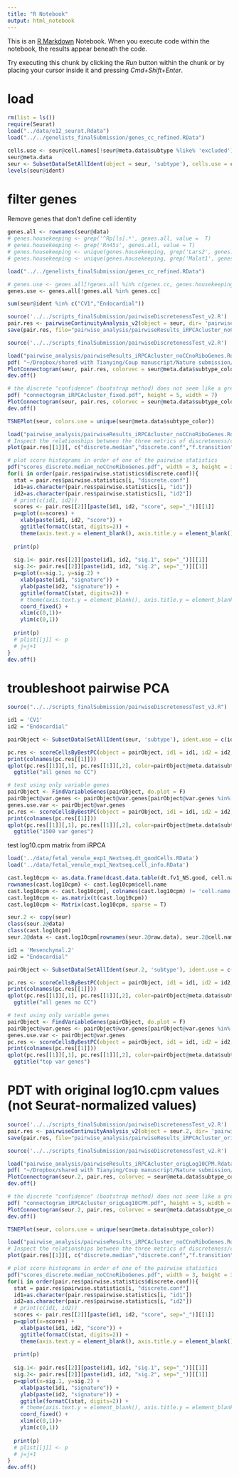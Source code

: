 ```yaml
---
title: "R Notebook"
output: html_notebook
---
```


This is an [R Markdown](http://rmarkdown.rstudio.com) Notebook. When you execute code within the notebook, the results appear beneath the code. 

Try executing this chunk by clicking the *Run* button within the chunk or by placing your cursor inside it and pressing *Cmd+Shift+Enter*. 

# load 
```r
rm(list = ls())
require(Seurat)
load("../data/e12_seurat.Rdata")
load("../../genelists_finalSubmission/genes_cc_refined.RData")

cells.use <- seur@cell.names[!seur@meta.data$subtype %like% 'excluded']
seur@meta.data
seur <- SubsetData(SetAllIdent(object = seur, 'subtype'), cells.use = cells.use, subset.raw = T)
levels(seur@ident)


```
# filter genes
Remove genes that don't define cell identity
```r
genes.all <- rownames(seur@data)
# genes.housekeeping <- grep('^Rp[ls].*', genes.all, value =  T)
# genes.housekeeping <- grep('Rn45s', genes.all, value = T)
# genes.housekeeping <- unique(genes.housekeeping, grep('Lars2', genes.all, value = T))
# genes.housekeeping <- unique(genes.housekeeping, grep('Malat1', genes.all, value = T))

load("../../genelists_finalSubmission/genes_cc_refined.RData")

# genes.use <- genes.all[!genes.all %in% c(genes.cc, genes.housekeeping)]
genes.use <- genes.all[!genes.all %in% genes.cc]

sum(seur@ident %in% c("CV1","Endocardial"))

```

```r
source('../../scripts_finalSubmission/pairwiseDiscretenessTest_v2.R')
pair.res <- pairwiseContinuityAnalysis_v2(object = seur, dir= 'pairwise_analysis', genes.use = genes.use)
save(pair.res, file="pairwise_analysis/pairwiseResults_iRPCAcluster_noCCnoRiboGenes.Rdata")
```

```r
source('../../scripts_finalSubmission/pairwiseDiscretenessTest_v2.R')

load("pairwise_analysis/pairwiseResults_iRPCAcluster_noCCnoRiboGenes.Rdata")
pdf( "~/Dropbox/shared with Tianying/Coup manuscript/Nature submission/second revision/new_plots/connectogram_iRPCAcluster_fixed.pdf", height = 5, width = 7)
PlotConnectogram(seur, pair.res, colorvec = seur@meta.data$subtype_color, median.disc.cutoff = -3, disc.conf.cutoff = .6, edge.width.type = 'fractionOfSmallest.intermediate')
dev.off()

# the discrete "confidence" (bootstrap method) does not seem like a great metric - can make cell types with small # of cells falsely be called discrete. Should use a confidence cutoff of no lower than 0.6.
pdf( "connectogram_iRPCAcluster_fixed.pdf", height = 5, width = 7)
PlotConnectogram(seur, pair.res, colorvec = seur@meta.data$subtype_color, median.disc.cutoff = -3, disc.conf.cutoff = .6, edge.width.type = 'fractionOfSmallest.intermediate')
dev.off()

TSNEPlot(seur, colors.use = unique(seur@meta.data$subtype_color))
```

```r
load("pairwise_analysis/pairwiseResults_iRPCAcluster_noCCnoRiboGenes.Rdata")
# Inspect the relationships between the three metrics of discreteness/continuity
plot(pair.res[[1]][, c("discrete.median","discrete.conf","f.transition","N.transition")])

# plot score histograms in order of one of the pairwise statistics
pdf("scores_discrete.median_noCCnoRiboGenes.pdf", width = 3, height = 3)
for(i in order(pair.res$pairwise.statistics$discrete.conf)){
  stat = pair.res$pairwise.statistics[i, "discrete.conf"]
  id1=as.character(pair.res$pairwise.statistics[i, "id1"])
  id2=as.character(pair.res$pairwise.statistics[i, "id2"])
  # print(c(id1, id2))
  scores <- pair.res[[2]][paste(id1, id2, "score", sep="_")][[1]]
  p=qplot(x=scores) +
    xlab(paste(id1, id2, "score")) +
    ggtitle(formatC(stat, digits=2)) +
    theme(axis.text.y = element_blank(), axis.title.y = element_blank())
  
  print(p)
  
  sig.1<- pair.res[[2]][paste(id1, id2, "sig.1", sep="_")][[1]]
  sig.2<- pair.res[[2]][paste(id1, id2, "sig.2", sep="_")][[1]]
  p=qplot(x=sig.1, y=sig.2) +
    xlab(paste(id1, "signature")) +
    ylab(paste(id2, "signature")) +
    ggtitle(formatC(stat, digits=2)) +
    # theme(axis.text.y = element_blank(), axis.title.y = element_blank()) +
    coord_fixed() +
    xlim(c(0,1))+
    ylim(c(0,1))
  
  print(p)
  # plist[[j]] <- p
  # j=j+1
}
dev.off()
```

# troubleshoot pairwise PCA
```r
source("../../scripts_finalSubmission/pairwiseDiscretenessTest_v3.R")

id1 = 'CV1'
id2 = "Endocardial"

pairObject <- SubsetData(SetAllIdent(seur, 'subtype'), ident.use = c(id1, id2), do.center = F,subset.raw = T)

pc.res <- scoreCellsByBestPC(object = pairObject, id1 = id1, id2 = id2, n.pcs = 3, genes.use = genes.use)
print(colnames(pc.res[[1]]))
qplot(pc.res[[1]][,1], pc.res[[1]][,2], color=pairObject@meta.data$subtype) + coord_fixed() +
  ggtitle("all genes no CC")

# test using only variable genes
pairObject <- FindVariableGenes(pairObject, do.plot = F)
pairObject@var.genes <- pairObject@var.genes[pairObject@var.genes %in% genes.use]
genes.use.var <- pairObject@var.genes
pc.res <- scoreCellsByBestPC(object = pairObject, id1 = id1, id2 = id2, n.pcs = 3, genes.use = genes.use.var)
print(colnames(pc.res[[1]]))
qplot(pc.res[[1]][,1], pc.res[[1]][,2], color=pairObject@meta.data$subtype) + coord_fixed() +
  ggtitle("1500 var genes")

```


test log10.cpm matrix from iRPCA
```r
load('../data/fetal_venule_exp1_Nextseq.dt_goodCells.RData')
load('../data/fetal_venule_exp1_Nextseq.cell_info.RData')

cast.log10cpm <- as.data.frame(dcast.data.table(dt.fv1_NS.good, cell.name ~ gene))
rownames(cast.log10cpm) <- cast.log10cpm$cell.name
cast.log10cpm <- cast.log10cpm[, colnames(cast.log10cpm) != 'cell.name']
cast.log10cpm <- as.matrix(t(cast.log10cpm))
cast.log10cpm <- Matrix(cast.log10cpm, sparse = T)

seur.2 <- copy(seur)
class(seur.2@data)
class(cast.log10cpm)
seur.2@data <- cast.log10cpm[rownames(seur.2@raw.data), seur.2@cell.names]

```

```r
id1 = 'Mesenchymal.2'
id2 = "Endocardial"

pairObject <- SubsetData(SetAllIdent(seur.2, 'subtype'), ident.use = c(id1, id2), do.center = F,subset.raw = T)

pc.res <- scoreCellsByBestPC(object = pairObject, id1 = id1, id2 = id2, n.pcs = 3, genes.use = genes.use)
print(colnames(pc.res[[1]]))
qplot(pc.res[[1]][,1], pc.res[[1]][,2], color=pairObject@meta.data$subtype) + coord_fixed() +
  ggtitle("all genes no CC")

# test using only variable genes
pairObject <- FindVariableGenes(pairObject, do.plot = F)
pairObject@var.genes <- pairObject@var.genes[pairObject@var.genes %in% genes.use]
genes.use.var <- pairObject@var.genes
pc.res <- scoreCellsByBestPC(object = pairObject, id1 = id1, id2 = id2, n.pcs = 3, genes.use = genes.use.var)
print(colnames(pc.res[[1]]))
qplot(pc.res[[1]][,1], pc.res[[1]][,2], color=pairObject@meta.data$subtype) + coord_fixed() +
  ggtitle("top var genes")


```


# PDT with original log10.cpm values (not Seurat-normalized values)

```r
source('../../scripts_finalSubmission/pairwiseDiscretenessTest_v2.R')
pair.res <- pairwiseContinuityAnalysis_v2(object = seur.2, dir= 'pairwise_analysis', genes.use = genes.use)
save(pair.res, file="pairwise_analysis/pairwiseResults_iRPCAcluster_origLog10CPM.Rdata")
```

```r
source('../../scripts_finalSubmission/pairwiseDiscretenessTest_v2.R')

load("pairwise_analysis/pairwiseResults_iRPCAcluster_origLog10CPM.Rdata")
pdf( "~/Dropbox/shared with Tianying/Coup manuscript/Nature submission/second revision/new_plots/connectogram_iRPCAcluster_fixed.pdf", height = 5, width = 7)
PlotConnectogram(seur.2, pair.res, colorvec = seur@meta.data$subtype_color, median.disc.cutoff = -6, disc.conf.cutoff = .4, edge.width.type = 'fractionOfSmallest.intermediate')
dev.off()

# the discrete "confidence" (bootstrap method) does not seem like a great metric - can make cell types with small # of cells falsely be called discrete. Should use a confidence cutoff of no lower than 0.6.
pdf( "connectogram_iRPCAcluster_origLog10CPM.pdf", height = 5, width = 7)
PlotConnectogram(seur.2, pair.res, colorvec = seur@meta.data$subtype_color, median.disc.cutoff = -6, disc.conf.cutoff = .4, edge.width.type = 'fractionOfSmallest.intermediate')
dev.off()

TSNEPlot(seur, colors.use = unique(seur@meta.data$subtype_color))
```

```r
load("pairwise_analysis/pairwiseResults_iRPCAcluster_noCCnoRiboGenes.Rdata")
# Inspect the relationships between the three metrics of discreteness/continuity
plot(pair.res[[1]][, c("discrete.median","discrete.conf","f.transition","N.transition")])

# plot score histograms in order of one of the pairwise statistics
pdf("scores_discrete.median_noCCnoRiboGenes.pdf", width = 3, height = 3)
for(i in order(pair.res$pairwise.statistics$discrete.conf)){
  stat = pair.res$pairwise.statistics[i, "discrete.conf"]
  id1=as.character(pair.res$pairwise.statistics[i, "id1"])
  id2=as.character(pair.res$pairwise.statistics[i, "id2"])
  # print(c(id1, id2))
  scores <- pair.res[[2]][paste(id1, id2, "score", sep="_")][[1]]
  p=qplot(x=scores) +
    xlab(paste(id1, id2, "score")) +
    ggtitle(formatC(stat, digits=2)) +
    theme(axis.text.y = element_blank(), axis.title.y = element_blank())
  
  print(p)
  
  sig.1<- pair.res[[2]][paste(id1, id2, "sig.1", sep="_")][[1]]
  sig.2<- pair.res[[2]][paste(id1, id2, "sig.2", sep="_")][[1]]
  p=qplot(x=sig.1, y=sig.2) +
    xlab(paste(id1, "signature")) +
    ylab(paste(id2, "signature")) +
    ggtitle(formatC(stat, digits=2)) +
    # theme(axis.text.y = element_blank(), axis.title.y = element_blank()) +
    coord_fixed() +
    xlim(c(0,1))+
    ylim(c(0,1))
  
  print(p)
  # plist[[j]] <- p
  # j=j+1
}
dev.off()
```

